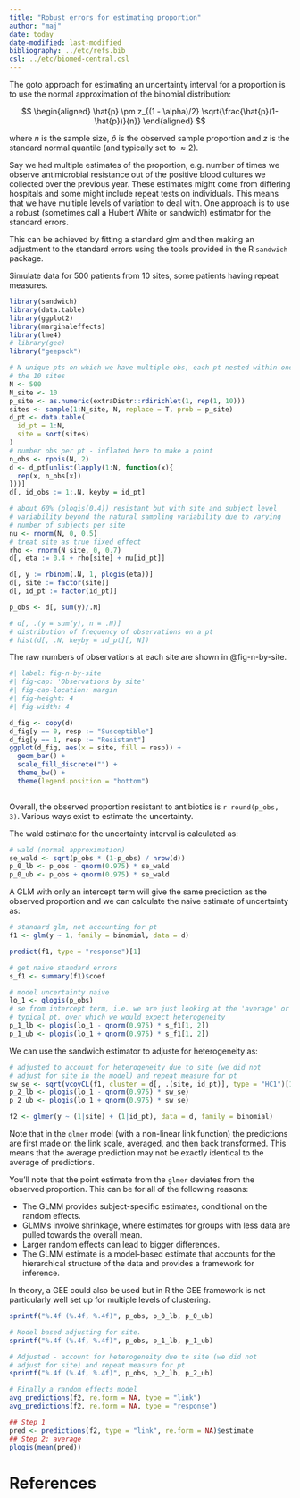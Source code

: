 ```yaml
---
title: "Robust errors for estimating proportion"
author: "maj"
date: today
date-modified: last-modified
bibliography: ../etc/refs.bib
csl: ../etc/biomed-central.csl
---
```



The goto approach for estimating an uncertainty interval for a proportion is to use the normal approximation of the binomial distribution:

$$
\begin{aligned}
\hat{p} \pm z_{(1 - \alpha)/2} \sqrt{\frac{\hat{p}(1-\hat{p})}{n}}
\end{aligned}
$$

where $n$ is the sample size, $\hat{p}$ is the observed sample proportion and $z$ is the standard normal quantile (and typically set to $\approx 2$).

Say we had multiple estimates of the proportion, e.g. number of times we observe antimicrobial resistance out of the positive blood cultures we collected over the previous year.
These estimates might come from differing hospitals and some might include repeat tests on individuals. 
This means that we have multiple levels of variation to deal with.
One approach is to use a robust  (sometimes call a Hubert White or sandwich) estimator for the standard errors.

This can be achieved by fitting a standard glm and then making an adjustment to the standard errors using the tools provided in the R `sandwich` package.

Simulate data for 500 patients from 10 sites, some patients having repeat measures.

```r
library(sandwich)
library(data.table)
library(ggplot2)
library(marginaleffects)
library(lme4)
# library(gee)
library("geepack")

# N unique pts on which we have multiple obs, each pt nested within one of
# the 10 sites
N <- 500
N_site <- 10
p_site <- as.numeric(extraDistr::rdirichlet(1, rep(1, 10)))
sites <- sample(1:N_site, N, replace = T, prob = p_site)
d_pt <- data.table(
  id_pt = 1:N,
  site = sort(sites)
)
# number obs per pt - inflated here to make a point
n_obs <- rpois(N, 2)
d <- d_pt[unlist(lapply(1:N, function(x){
  rep(x, n_obs[x])
}))]
d[, id_obs := 1:.N, keyby = id_pt]

# about 60% (plogis(0.4)) resistant but with site and subject level
# variability beyond the natural sampling variability due to varying 
# number of subjects per site
nu <- rnorm(N, 0, 0.5)
# treat site as true fixed effect
rho <- rnorm(N_site, 0, 0.7)
d[, eta := 0.4 + rho[site] + nu[id_pt]]

d[, y := rbinom(.N, 1, plogis(eta))]
d[, site := factor(site)]
d[, id_pt := factor(id_pt)]

p_obs <- d[, sum(y)/.N]

# d[, .(y = sum(y), n = .N)]
# distribution of frequency of observations on a pt
# hist(d[, .N, keyby = id_pt][, N])
```

The raw numbers of observations at each site are shown in @fig-n-by-site.

```r
#| label: fig-n-by-site
#| fig-cap: 'Observations by site'
#| fig-cap-location: margin
#| fig-height: 4
#| fig-width: 4

d_fig <- copy(d)
d_fig[y == 0, resp := "Susceptible"]
d_fig[y == 1, resp := "Resistant"]
ggplot(d_fig, aes(x = site, fill = resp)) +
  geom_bar() +
  scale_fill_discrete("") +
  theme_bw() +
  theme(legend.position = "bottom")
  
```

Overall, the observed proportion resistant to antibiotics is `r round(p_obs, 3)`.
Various ways exist to estimate the uncertainty.

The wald estimate for the uncertainty interval is calculated as:

```r
# wald (normal approximation)
se_wald <- sqrt(p_obs * (1-p_obs) / nrow(d))
p_0_lb <- p_obs - qnorm(0.975) * se_wald
p_0_ub <- p_obs + qnorm(0.975) * se_wald
```

A GLM with only an intercept term will give the same prediction as the observed proportion and we can calculate the naive estimate of uncertainty as:

```r
# standard glm, not accounting for pt
f1 <- glm(y ~ 1, family = binomial, data = d)

predict(f1, type = "response")[1]

# get naive standard errors
s_f1 <- summary(f1)$coef

# model uncertainty naive
lo_1 <- qlogis(p_obs)
# se from intercept term, i.e. we are just looking at the 'average' or
# typical pt, over which we would expect heterogeneity
p_1_lb <- plogis(lo_1 - qnorm(0.975) * s_f1[1, 2])
p_1_ub <- plogis(lo_1 + qnorm(0.975) * s_f1[1, 2])
```

We can use the sandwich estimator to adjuste for heterogeneity as:

```r
# adjusted to account for heterogeneity due to site (we did not 
# adjust for site in the model) and repeat measure for pt
sw_se <- sqrt(vcovCL(f1, cluster = d[, .(site, id_pt)], type = "HC1")[1,1])
p_2_lb <- plogis(lo_1 - qnorm(0.975) * sw_se)
p_2_ub <- plogis(lo_1 + qnorm(0.975) * sw_se)
```


```r
f2 <- glmer(y ~ (1|site) + (1|id_pt), data = d, family = binomial)
```

Note that in the `glmer` model (with a non-linear link function) the predictions are first made on the link scale, averaged, and then back transformed. 
This means that the average prediction may not be exactly identical to the average of predictions.

You'll note that the point estimate from the `glmer` deviates from the observed proportion.
This can be for all of the following reasons:

+ The GLMM provides subject-specific estimates, conditional on the random effects.
+ GLMMs involve shrinkage, where estimates for groups with less data are pulled towards the overall mean.
+ Larger random effects can lead to bigger differences.
+ The GLMM estimate is a model-based estimate that accounts for the hierarchical structure of the data and provides a framework for inference.


In theory, a GEE could also be used but in R the GEE framework is not particularly well set up for multiple levels of clustering.

```r
sprintf("%.4f (%.4f, %.4f)", p_obs, p_0_lb, p_0_ub)

# Model based adjusting for site.
sprintf("%.4f (%.4f, %.4f)", p_obs, p_1_lb, p_1_ub)

# Adjusted - account for heterogeneity due to site (we did not 
# adjust for site) and repeat measure for pt
sprintf("%.4f (%.4f, %.4f)", p_obs, p_2_lb, p_2_ub)

# Finally a random effects model
avg_predictions(f2, re.form = NA, type = "link")
avg_predictions(f2, re.form = NA, type = "response")

## Step 1
pred <- predictions(f2, type = "link", re.form = NA)$estimate
## Step 2: average
plogis(mean(pred))
```


# References

<!-- ::: {#refs} -->
<!-- ::: -->
